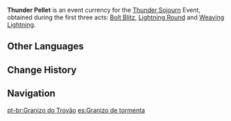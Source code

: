 {{Item Infobox
|id           = 000127
|image        = Item Thunder Pellet.png
|type         = Event Items
|group        = Event Currencies
|rarity       = 4
|description  = A shard of concentrated violet lightning, fizzing with strange Electro energy. Can be exchanged for precious treasures during the "[[Thunder Sojourn]]" event.
|source1      = [[Thunder Sojourn]] Acts I, II, and III: [[Thunder Sojourn/Bolt Blitz|Bolt Blitz]], [[Thunder Sojourn/Lightning Round|Lightning Round]] and [[Thunder Sojourn/Weaving Lightning|Weaving Lightning]]
|event        = Thunder Sojourn
}}
'''Thunder Pellet''' is an event currency for the [[Thunder Sojourn]] Event, obtained during the first three acts: [[Thunder Sojourn/Bolt Blitz|Bolt Blitz]], [[Thunder Sojourn/Lightning Round|Lightning Round]] and [[Thunder Sojourn/Weaving Lightning|Weaving Lightning]].

==Other Languages==
{{Other Languages
|en      = Thunder Pellet
|zhs     = 鸣雷霰子
|zhs_rm  = Míng Léi Xiànzi
|zht     = 鳴雷霰子
|zht_rm  = Míng Léi Xiànzi
|zh_tl   = 
|ja      = 雷鳴のあられ
|ja_rm   = Raimei no Arare
|ja_tl   = Thunder Pellet
|ko      = 뇌명 입자
|ko_rm   = 
|ko_tl   = 
|es      = Granizo de tormenta
|es_tl   = 
|fr      = Grêle du tonnerre
|fr_tl   = Thunder Hailstone
|ru      = Грозовой осколок
|ru_tl   = 
|th      = Thunder Pellet
|vi      = Khối Sấm
|vi_tl   = 
|de      = Donnergraupel
|de_tl   = Thunder Graupel
|id      = Thunder Pellet
|pt      = Granizo do Trovão
|pt_tl   = 
}}

==Change History==
{{Change History|2.0}}

==Navigation==
{{Currency Navbox|Event}}

[[pt-br:Granizo do Trovão]]
[[es:Granizo de tormenta]]